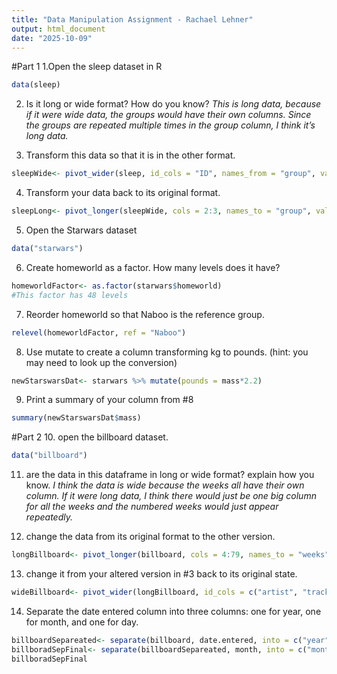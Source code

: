 ```yaml
---
title: "Data Manipulation Assignment - Rachael Lehner"
output: html_document
date: "2025-10-09"
---
```


#Part 1
1.Open the sleep dataset in R 
```r
data(sleep)
```

2. Is it long or wide format? How do you know? 
*This is long data, because if it were wide data, the groups would have their own columns. Since the groups are repeated multiple times in the group column, I think it's long data.*

3. Transform this data so that it is in the other format. 
```r
sleepWide<- pivot_wider(sleep, id_cols = "ID", names_from = "group", values_from = "extra")
```

4. Transform your data back to its original format. 
```r
sleepLong<- pivot_longer(sleepWide, cols = 2:3, names_to = "group", values_to = "extra")
```

5. Open the Starwars dataset
```r
data("starwars")
```

6. Create homeworld as a factor. How many levels does it have? 

```r
homeworldFactor<- as.factor(starwars$homeworld)
#This factor has 48 levels 
```

7. Reorder homeworld so that Naboo is the reference group. 
```r
relevel(homeworldFactor, ref = "Naboo")
```

8. Use mutate to create a column transforming kg to pounds. (hint: you may need to look up the conversion)
```r
newStarswarsDat<- starwars %>% mutate(pounds = mass*2.2)
```

9. Print a summary of your column from #8
```r
summary(newStarswarsDat$mass)
```

#Part 2
10. open the billboard dataset.
```r
data("billboard")
```
11. are the data in this dataframe in long or wide format? explain how you know. 
*I think the data is wide because the weeks all have their own column. If it were long data, I think there would just be one big column for all the weeks and the numbered weeks would just appear repeatedly.*

12. change the data from its original format to the other version. 
```r
longBillboard<- pivot_longer(billboard, cols = 4:79, names_to = "weeks", values_to = "score")
```

13. change it from your altered version in #3 back to its original state. 
```r
wideBillboard<- pivot_wider(longBillboard, id_cols = c("artist", "track", "date.entered"), names_from ="weeks", values_from = "score")
```

14. Separate the date entered column into three columns: one for year, one for month, and one for day.

```r
billboardSepareated<- separate(billboard, date.entered, into = c("year", "month"), sep = 5)
billboradSepFinal<- separate(billboardSepareated, month, into = c("month", "day"), sep = 3)
billboradSepFinal
```

